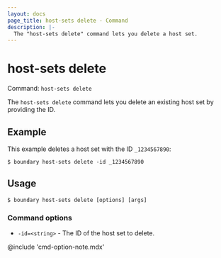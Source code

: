 ```yaml
---
layout: docs
page_title: host-sets delete - Command
description: |-
  The "host-sets delete" command lets you delete a host set.
---
```


# host-sets delete

Command: `host-sets delete`

The `host-sets delete` command lets you delete an existing host set by providing the ID.

## Example

This example deletes a host set with the ID `_1234567890`:

```shell-session
$ boundary host-sets delete -id _1234567890
```

## Usage

<CodeBlockConfig hideClipboard>

```shell-session
$ boundary host-sets delete [options] [args]
```

</CodeBlockConfig>

### Command options

- `-id=<string>` - The ID of the host set to delete.

@include 'cmd-option-note.mdx'
